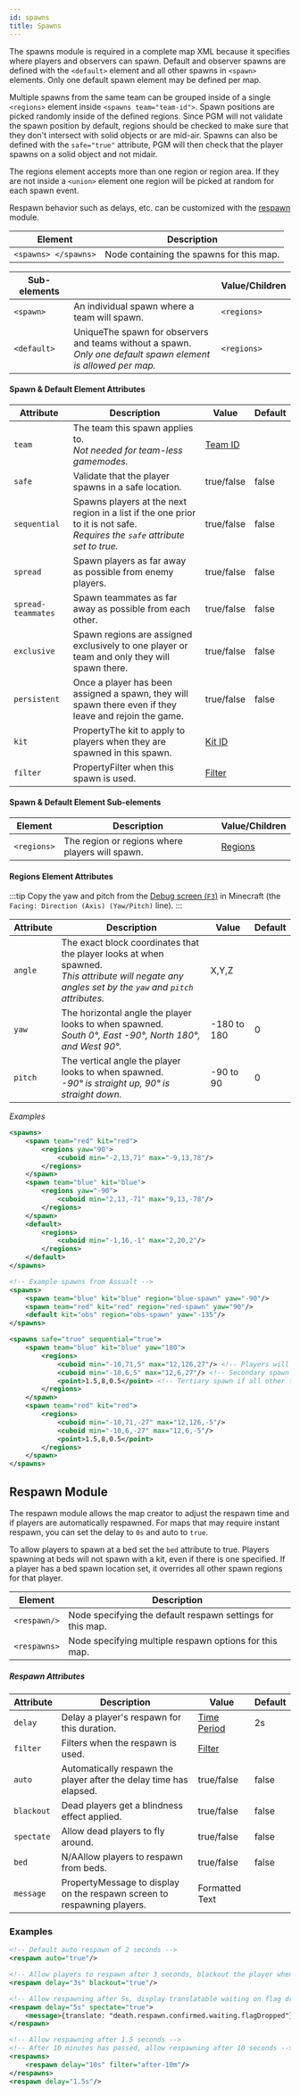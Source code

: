 ```yaml
---
id: spawns
title: Spawns
---
```


The spawns module is required in a complete map XML because it specifies where players and observers can spawn. 
Default and observer spawns are defined with the `<default>` element and all other spawns in `<spawn>` elements. 
Only one default spawn element may be defined per map.

Multiple spawns from the same team can be grouped inside of a single `<regions>` element inside `<spawns team="team-id">`. 
Spawn positions are picked randomly inside of the defined regions. 
Since PGM will not validate the spawn position by default, regions should be checked to make sure that they don't intersect with solid objects or are mid-air. 
Spawns can also be defined with the `safe="true"` attribute, PGM will then check that the player spawns on a solid object and not midair.

The regions element accepts more than one region or region area. 
If they are not inside a `<union>` element one region will be picked at random for each spawn event.

Respawn behavior such as delays, etc. can be customized with the [respawn](#respawn-module) module.

| Element | Description |
|---|---|
| `<spawns> </spawns>` | Node containing the spawns for this map. |

| Sub-elements || Value/Children |
|---|---|---|
| `<spawn>` | An individual spawn where a team will spawn. | `<regions>` |
| `<default>` | <span className="badge badge--warning" title="Only one of this child permitted per parent">Unique</span>The spawn for observers and teams without a spawn.<br />*Only one default spawn element is allowed per map.* | `<regions>` |

#### Spawn & Default Element Attributes

| Attribute | Description | Value | Default |
|---|---|---|---|
| `team` | The team this spawn applies to.<br />*Not needed for team-less gamemodes.* | [Team ID](/docs/modules/format/teams) |
| `safe` | Validate that the player spawns in a safe location. | <span className="badge badge--primary">true/false</span> | false |
| `sequential` | Spawns players at the next region in a list if the one prior to it is not safe.<br />*Requires the `safe` attribute set to true.* | <span className="badge badge--primary">true/false</span> | false |
| `spread` | Spawn players as far away as possible from enemy players. | <span className="badge badge--primary">true/false</span> | false |
| `spread-teammates` | Spawn teammates as far away as possible from each other. | <span className="badge badge--primary">true/false</span> | false |
| `exclusive` | Spawn regions are assigned exclusively to one player or team and only they will spawn there. | <span className="badge badge--primary">true/false</span> | false |
| `persistent` | Once a player has been assigned a spawn, they will spawn there even if they leave and rejoin the game. | <span className="badge badge--primary">true/false</span> | false |
| `kit` | <span className="badge badge--secondary" title="Can be either this attribute or a sub-element.">Property</span>The kit to apply to players when they are spawned in this spawn. | [Kit ID](/docs/modules/gear/kits) |
| `filter` | <span className="badge badge--secondary" title="Can be either this attribute or a sub-element.">Property</span>Filter when this spawn is used. | [Filter](/docs/modules/mechanics/filters) |

#### Spawn & Default Element Sub-elements

| Element | Description | Value/Children |
|---|---|---|
| `<regions>` | The region or regions where players will spawn. | [Regions](/docs/modules/mechanics/regions) |

#### Regions Element Attributes

:::tip
Copy the yaw and pitch from the [Debug screen (`F3`)](https://minecraft.wiki/w/Debug_screen) in Minecraft (the `Facing: Direction (Axis) (Yaw/Pitch)` line).
:::

| Attribute | Description | Value | Default |
|---|---|---|---|
| `angle` | The exact block coordinates that the player looks at when spawned.<br />*This attribute will negate any angles set by the `yaw` and `pitch` attributes.* | <span className="badge badge--primary">X,Y,Z</span> |
| `yaw` | The horizontal angle the player looks to when spawned.<br />*South 0&deg;, East -90&deg;, North 180&deg;, and West 90&deg;.* | <span className="badge badge--primary">-180 to 180</span> | 0 |
| `pitch` | The vertical angle the player looks to when spawned.<br />*-90&deg; is straight up, 90&deg; is straight down.* | <span className="badge badge--primary">-90 to 90</span> | 0 |

_Examples_

```xml
<spawns>
    <spawn team="red" kit="red">
        <regions yaw="90">
            <cuboid min="-2,13,71" max="-9,13,78"/>
        </regions>
    </spawn>
    <spawn team="blue" kit="blue">
        <regions yaw="-90">
            <cuboid min="2,13,-71" max="9,13,-78"/>
        </regions>
    </spawn>
    <default>
        <regions>
            <cuboid min="-1,16,-1" max="2,20,2"/>
        </regions>
    </default>
</spawns>
```

```xml
<!-- Example spawns from Assualt -->
<spawns>
    <spawn team="blue" kit="blue" region="blue-spawn" yaw="-90"/>
    <spawn team="red" kit="red" region="red-spawn" yaw="90"/>
    <default kit="obs" region="obs-spawn" yaw="-135"/>
</spawns>

<spawns safe="true" sequential="true">
    <spawn team="blue" kit="blue" yaw="180">
        <regions>
            <cuboid min="-10,71,5" max="12,126,27"/> <!-- Players will spawn here first -->
            <cuboid min="-10,6,5" max="12,6,27"/> <!-- Secondary spawn if the first isn't available -->
            <point>1.5,8,0.5</point> <!-- Tertiary spawn if all other team spawns aren't safe -->
        </regions>
    </spawn>
    <spawn team="red" kit="red">
        <regions>
            <cuboid min="-10,71,-27" max="12,126,-5"/>
            <cuboid min="-10,6,-27" max="12,6,-5"/>
            <point>1.5,8,0.5</point>
        </regions>
    </spawn>
</spawns>
```

## Respawn Module

The respawn module allows the map creator to adjust the respawn time and if players are automatically respawned. 
For maps that may require instant respawn, you can set the delay to `0s` and auto to `true`.

To allow players to spawn at a bed set the `bed` attribute to true. 
Players spawning at beds will not spawn with a kit, even if there is one specified. 
If a player has a bed spawn location set, it overrides all other spawn regions for that player.

| Element | Description |
|---|---|
| `<respawn/>` | Node specifying the default respawn settings for this map. |
| `<respawns>` | Node specifying multiple respawn options for this map. |

##### Respawn Attributes

| Attribute | Description | Value | Default |
|---|---|---|---|
| `delay` | Delay a player's respawn for this duration. | [Time Period](/docs/reference/misc/time-periods) | 2s |
| `filter` | Filters when the respawn is used. | [Filter](/docs/modules/mechanics/filters) |
| `auto` | Automatically respawn the player after the delay time has elapsed. | <span className="badge badge--primary">true/false</span> | false |
| `blackout` | Dead players get a blindness effect applied. | <span className="badge badge--primary">true/false</span> | false |
| `spectate` | Allow dead players to fly around. | <span className="badge badge--primary">true/false</span> | false |
| `bed` | <span className="badge badge--danger" title="This feature once existed, but has not been re-implemented in modern versions of PGM.">N/A</span>Allow players to respawn from beds. | <span className="badge badge--primary">true/false</span> | false |
| `message` | <span className="badge badge--secondary" title="Can be either this attribute or a sub-element.">Property</span>Message to display on the respawn screen to respawning players. | <span className="badge badge--primary">Formatted Text</span> |

### Examples

```xml
<!-- Default auto respawn of 2 seconds -->
<respawn auto="true"/>

<!-- Allow players to respawn after 3 seconds, blackout the player when they die -->
<respawn delay="3s" blackout="true"/>

<!-- Allow respawning after 5s, display translatable waiting on flag drop respawn message -->
<respawn delay="5s" spectate="true">
    <message>{translate: "death.respawn.confirmed.waiting.flagDropped"}</message>
</respawn>

<!-- Allow respawning after 1.5 seconds -->
<!-- After 10 minutes has passed, allow respawning after 10 seconds -->
<respawns>
    <respawn delay="10s" filter="after-10m"/>
</respawns>
<respawn delay="1.5s"/>
```
